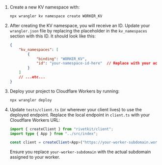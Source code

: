 1. Create a new KV namespace with:

	```sh
	npx wrangler kv namespace create WORKER_KV
	```

2. After creating the KV namespace, you will receive an ID. Update your `wrangler.json` file by replacing the placeholder in the `kv_namespaces` section with this ID. It should look like this:

	```json
	{
		"kv_namespaces": [
			{
				"binding": "WORKER_KV",
				"id": "your-namespace-id-here"  // Replace with your actual ID
			}
		]
		// ...etc...
	}
	```

3. Deploy your project to Cloudflare Workers by running:

	```sh
	npx wrangler deploy
	```

4. Update `tests/client.ts` (or wherever your client lives) to use the deployed endpoint. Replace the local endpoint in `client.ts` with your Cloudflare Workers URL:

	```typescript
	import { createClient } from "rivetkit/client";
	import type { App } from "../src/index";

	const client = createClient<App>("https://your-worker-subdomain.workers.dev");
	```

	Ensure you replace `your-worker-subdomain` with the actual subdomain assigned to your worker.
